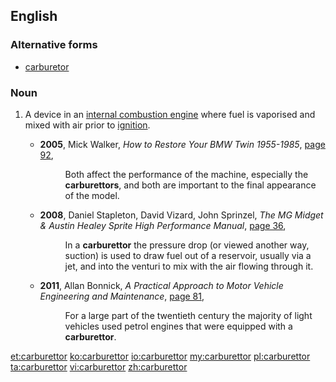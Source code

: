 ==English==

===Alternative forms===
*{{US}} [[carburetor]]

===Noun===
{{en-noun}}

# {{AU|NZ|UK}} A device in an [[internal combustion engine]] where fuel is vaporised and mixed with air prior to [[ignition]].
#* '''2005''', Mick Walker, ''How to Restore Your BMW Twin 1955-1985'', [http://books.google.com.au/books?id=X1YJ0l2uwSwC&pg=PA92&dq=%22carburettor%22|%22carburettors%22+-intitle:%22carburettor|carburettors%22+-inauthor:%22%22&hl=en&sa=X&ei=e7ceT_X_MKatiAfhztz9DQ&redir_esc=y#v=onepage&q=%22carburettor%22|%22carburettors%22%20-intitle%3A%22carburettor|carburettors%22%20-inauthor%3A%22%22&f=false page 92],
#*: Both affect the performance of the machine, especially the '''carburettors''', and both are important to the final appearance of the model.
#* '''2008''', Daniel Stapleton, David Vizard, John Sprinzel, ''The MG Midget & Austin Healey Sprite High Performance Manual'', [http://books.google.com.au/books?id=V3STrysMNjQC&pg=PA36&dq=%22carburettor%22|%22carburettors%22+-intitle:%22carburettor|carburettors%22+-inauthor:%22%22&hl=en&sa=X&ei=lrUeT_-uEOmriAfX3LiBDg&redir_esc=y#v=onepage&q=%22carburettor%22|%22carburettors%22%20-intitle%3A%22carburettor|carburettors%22%20-inauthor%3A%22%22&f=false page 36],
#*: In a '''carburettor''' the pressure drop (or viewed another way, suction) is used to draw fuel out of a reservoir, usually via a jet, and into the venturi to mix with the air flowing through it.
#* '''2011''', Allan Bonnick, ''A Practical Approach to Motor Vehicle Engineering and Maintenance'', [http://books.google.com.au/books?id=1jg6H7HDO2oC&pg=PA81&dq=%22carburettor%22|%22carburettors%22+-intitle:%22carburettor|carburettors%22+-inauthor:%22%22&hl=en&sa=X&ei=lrUeT_-uEOmriAfX3LiBDg&redir_esc=y#v=onepage&q=%22carburettor%22|%22carburettors%22%20-intitle%3A%22carburettor|carburettors%22%20-inauthor%3A%22%22&f=false page 81],
#*: For a large part of the twentieth century the majority of light vehicles used petrol engines that were equipped with a '''carburettor'''.

[[et:carburettor]]
[[ko:carburettor]]
[[io:carburettor]]
[[my:carburettor]]
[[pl:carburettor]]
[[ta:carburettor]]
[[vi:carburettor]]
[[zh:carburettor]]